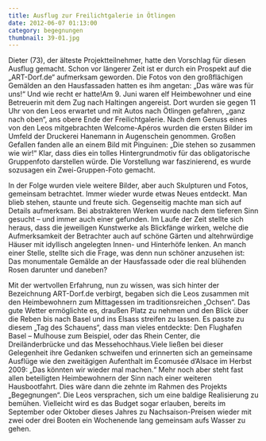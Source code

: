 ```yaml
---
title: Ausflug zur Freilichtgalerie in Ötlingen
date: 2012-06-07 01:13:00
category: begegnungen
thumbnail: 39-01.jpg
---
```


Dieter (73), der älteste Projektteilnehmer, hatte den Vorschlag für diesen Ausflug gemacht. Schon vor längerer Zeit ist er durch ein Prospekt auf die „ART-Dorf.de“ aufmerksam geworden. Die Fotos von den großflächigen Gemälden an den Hausfassaden hatten es ihm angetan: „Das wäre was für uns!“ Und wie recht er hatte!Am 9. Juni waren elf Heimbewohner und eine Betreuerin mit dem Zug nach Haltingen angereist. Dort wurden sie gegen 11 Uhr von den Leos erwartet und mit Autos nach Ötlingen gefahren, „ganz nach oben“, ans obere Ende der Freilichtgalerie. Nach dem Genuss eines von den Leos mitgebrachten Welcome-Apéros wurden die ersten Bilder im Umfeld der Druckerei Hanemann in Augenschein genommen. Großen Gefallen fanden alle an einem Bild mit Pinguinen: „Die stehen so zusammen wie wir!“ Klar, dass dies ein tolles Hintergrundmotiv für das obligatorische Gruppenfoto darstellen würde. Die Vorstellung war faszinierend, es wurde sozusagen ein Zwei-Gruppen-Foto gemacht.

In der Folge wurden viele weitere Bilder, aber auch Skulpturen und Fotos, gemeinsam betrachtet. Immer wieder wurde etwas Neues entdeckt. Man blieb stehen, staunte und freute sich. Gegenseitig machte man sich auf Details aufmerksam. Bei abstrakteren Werken wurde nach dem tieferen Sinn gesucht – und immer auch einer gefunden. Im Laufe der Zeit stellte sich heraus, dass die jeweiligen Kunstwerke als Blickfänge wirken, welche die Aufmerksamkeit der Betrachter auch auf schöne Gärten und altehrwürdige Häuser mit idyllisch angelegten Innen- und Hinterhöfe lenken. An manch einer Stelle, stellte sich die Frage, was denn nun schöner anzusehen ist: Das monumentale Gemälde an der Hausfassade oder die real blühenden Rosen darunter und daneben?

Mit der wertvollen Erfahrung, nun zu wissen, was sich hinter der Bezeichnung ART-Dorf.de verbirgt, begaben sich die Leos zusammen mit den Heimbewohnern zum Mittagessen im traditionsreichen „Ochsen“. Das gute Wetter ermöglichte es, draußen Platz zu nehmen und den Blick über die Reben bis nach Basel und ins Elsass streifen zu lassen. Es passte zu diesem „Tag des Schauens“, dass man vieles entdeckte: Den Flughafen Basel – Mulhouse zum Beispiel, oder das Rhein Center, die Dreiländerbrücke und das Messehochhaus.Viele ließen bei dieser Gelegenheit ihre Gedanken schweifen und erinnerten sich an gemeinsame Ausflüge wie den zweitägigen Aufenthalt im Écomusée d’Alsace im Herbst 2009: „Das könnten wir wieder mal machen.“ Mehr noch aber steht fast allen beteiligten Heimbewohnern der Sinn nach einer weiteren Hausbootfahrt. Dies wäre dann die zehnte im Rahmen des Projekts „Begegnungen“. Die Leos versprachen, sich um eine baldige Realisierung zu bemühen. Vielleicht wird es das Budget sogar erlauben, bereits im September oder Oktober dieses Jahres zu Nachsaison-Preisen wieder mit zwei oder drei Booten ein Wochenende lang gemeinsam aufs Wasser zu gehen.
